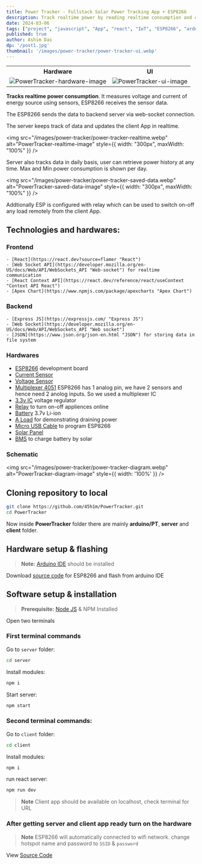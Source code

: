 ```yaml
---
title: Power Tracker - Fullstack Solar Power Tracking App + ESP8266
description: Track realtime power by reading realtime consumption and charging power by arduino, fullstack app that tracks daily power data also shows realtime insights.
date: 2024-03-06
tags: ["project", "javascript", "App", "react", "IoT", "ESP8266", "arduino", "node js", "fullstack", "coding", "technology"]
published: true
author: Ashim Das
dp: '/post1.jpg'
thumbnail: '/images/power-tracker/power-tracker-ui.webp'
---
```


<table><tbody>
    <tr>
        <th>Hardware</th>
        <th>UI</th>
    </tr>
    <tr>
        <td><img src="/images/power-tracker/power-tracker-thumbnail.webp" alt="PowerTracker-hardware-image" style={{ width: '100%', borderRadius: '0.5rem' }} />
</td>
        <td><img src="/images/power-tracker/power-tracker-ui.webp" alt="PowerTracker-ui-image" style={{ width: '100%', borderRadius: '0.5rem' }} /></td>
    </tr>
</tbody></table>

**Tracks realtime power consumption**. It measures voltage and current of energy source using sensors, ESP8266 receives the sensor data. 

The ESP8266 sends the data to backend server via web-socket connection. 

The server keeps track of data and updates the client App in realtime. 

<img src="/images/power-tracker/power-tracker-realtime.webp" alt="PowerTracker-realtime-image" style={{ width: "300px", maxWidth: "100%" }} />

Server also tracks data in daily basis, user can retrieve power history at any time. Max and Min power consumption is shown per day.

<img src="/images/power-tracker/power-tracker-saved-data.webp" alt="PowerTracker-saved-data-image" style={{ width: "300px", maxWidth: "100%" }} />

Addtionally ESP is configured with relay which can be used to switch on-off any load remotely from the client App.


## Technologies and hardwares:
### Frontend
	- [React](https://react.dev?source=flamer "React")
	- [Web Socket API](https://developer.mozilla.org/en-US/docs/Web/API/WebSockets_API "Web-socket") for realtime communication
	- [React Context API](https://react.dev/reference/react/useContext "Context API React")
	- [Apex Chart](https://www.npmjs.com/package/apexcharts "Apex Chart")

### Backend
	- [Express JS](https://expressjs.com/ "Express JS")
	- [Web Socket](https://developer.mozilla.org/en-US/docs/Web/API/WebSockets_API "Web socket") 
	- [JSON](https://www.json.org/json-en.html "JSON") for storing data in file system

### Hardwares
- [ESP8266](https://robu.in/product/nodemcu-esp8266-v3-lua-ch340-wifi-dev-board/?gad_source=1 "Heading link") development board
- [Current Sensor](https://robu.in/product/acs712-30a-range-current-sensor-module-hall-sensor/?gad_source=1 "Heading link")
- [Voltage Sensor](https://robu.in/product/voltage-sensor-module/ "Heading link") 
- [Multiplexer 4051](https://robu.in/product/cjmcu-4051-74hc4051-8-channel-analog-multiplexerdemultiplexer-sensor-module-breakout-board-arduino/ "Heading link") ESP8266 has 1 analog pin, we have 2 sensors  and hence need 2 anolog inputs. So we used a multiplexer IC
- [3.3v IC](https://robu.in/product/ld1117v33-3-3v-1-3a-fixed-output-ldo-linear-voltage-regulator-3-pin-to-220-stmicroelectronics/ "Heading link") voltage regulator
- [Relay](https://robu.in/product/1-channel-isolated-5v-relay-module-opto-coupler-for-arduino-pic-avr-dsp-arm/ "Heading link") to turn on-off appliences online
- [Battery](https://robu.in/product/lg-inr18650-m26-2600mah-lithium-ion-battery/ "Heading link") 3.7v Li-ion
- [A Load](https://github.com/pandao/editor.md "Heading link") for demonstrating draining power
- [Micro USB Cable](https://robu.in/product/50-cm-micro-usb-cable/ "Heading link") to program ESP8266
- [Solar Panel](https://robu.in/product/18v-20w-36-cell-solar-panel-54-x-46-cm/ "Heading link")
- [BMS](https://robu.in/product/2s-20a-18650-lithium-battery-protection-board/ "Heading link") to charge battery by solar

### Schematic

<img src="/images/power-tracker/power-tracker-diagram.webp" alt="PowerTracker-diagram-image" style={{ width: '100%' }} />
## Cloning repository to local 
```sh
git clone https://github.com/45h1m/PowerTracker.git
cd PowerTracker
```
Now inside **PowerTracker** folder there are mainly **arduino/PT**, **server** and **client** folder.

## Hardware setup & flashing

> __Note:__ [Arduino IDE](https://www.arduino.cc/en/software "Arduino IDE official") should be installed

Download [source code](https://github.com/45h1m/PowerTracker/blob/main/arduino/PT/PT.ino) for ESP8266 and flash from arduino IDE

## Software setup & installation

> __Prerequisite:__ [Node JS](https://nodejs.org/en/download/package-manager/current) & NPM Installed


Open two terminals
### First terminal commands
Go to `server` folder: 
```sh 
cd server
```
Install modules: 
```sh
npm i
```
Start server: 
```sh
npm start
```

### Second terminal commands:
Go to `client` folder: 
```sh 
cd client
```
Install modules: 
```sh
npm i
```
run react server: 
```sh
npm run dev
```
> __Note__ Client app should be available on localhost, check terminal for URL

### After getting server and client app ready turn on the hardware

> __Note__ ESP8266 will automatically connected to wifi network. change hotspot name and password to ```SSID``` & ```password```

View [Source Code](https://github.com/45h1m/PowerTracker)